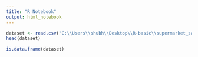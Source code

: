 ```yaml
---
title: "R Notebook"
output: html_notebook
---
```


```r
dataset <- read.csv("C:\\Users\\shubh\\Desktop\\R-basic\\supermarket_sales\\dataset.csv", header = TRUE, sep = ",")
head(dataset)

```

```r
is.data.frame(dataset)

```
